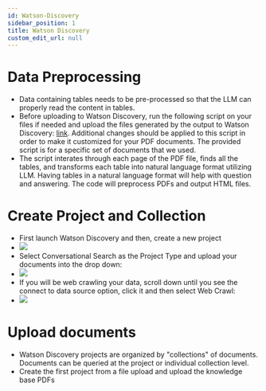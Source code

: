 ```yaml
---
id: Watson-Discovery
sidebar_position: 1
title: Watson Discovery
custom_edit_url: null
---
```


# Data Preprocessing

- Data containing tables needs to be pre-processed so that the LLM can properly read the content in tables. 
- Before uploading to Watson Discovery, run the following script on your files if needed and upload the files generated by the output to Watson Discovery: [link](preprocess_file.ipynb). Additional changes should be applied to this script in order to make it customized for your PDF documents. The provided script is for a specific set of documents that we used.
- The script interates through each page of the PDF file, finds all the tables, and transforms each table into natural language format utilizing LLM. Having tables in a natural language format will help with question and answering. The code will preprocess PDFs and output HTML files. 

# Create Project and Collection

  - First launch Watson Discovery and then, create a new project 
  - ![](./assets/create-discovery-proj.png)
  - Select Conversational Search as the Project Type and upload your documents into the drop down:
  - ![](./assets/document-upload.png)
  - If you will be web crawling your data, scroll down until you see the connect to data source option, click it and then select Web Crawl:
  - ![](./assets/web-crawl.png)




# Upload documents
  - Watson Discovery projects are organized by "collections" of documents. Documents can be queried at the project or individual collection level. 
  - Create the first project from a file upload and upload the knowledge base PDFs
